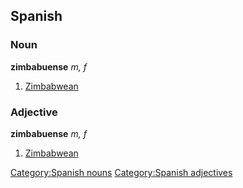 == Spanish ==
=== Noun ===
'''zimbabuense''' ''m, f''
# [[Zimbabwean]]

=== Adjective ===
'''zimbabuense''' ''m, f''
# [[Zimbabwean]]

[[Category:Spanish nouns]]
[[Category:Spanish adjectives]]